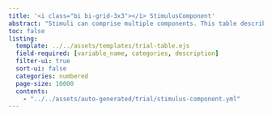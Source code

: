 ```yaml
---
title: '<i class="bi bi-grid-3x3"></i> StimulusComponent'
abstract: "Stimuli can comprise multiple components. This table describes each component of a stimulus."
toc: false
listing: 
  template: ../../assets/templates/trial-table.ejs
  field-required: [variable_name, categories, description]
  filter-ui: true
  sort-ui: false
  categories: numbered
  page-size: 10000
  contents:
    - "../../assets/auto-generated/trial/stimulus-component.yml"
---
```


